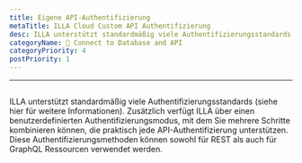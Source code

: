 ```yaml
---
title: Eigene API-Authentifizierung
metaTitle: ILLA Cloud Custom API Authentifizierung
desc: ILLA unterstützt standardmäßig viele Authentifizierungsstandards
categoryName: 📲 Connect to Database and API
categoryPriority: 4
postPriority: 1
---
```


* * *

## <Heading hidden>Benutzerdefinierte API-Authentifizierung</Heading>

ILLA unterstützt standardmäßig viele Authentifizierungsstandards (siehe hier für weitere Informationen). 
Zusätzlich verfügt ILLA über einen benutzerdefinierten Authentifizierungsmodus, mit dem Sie mehrere Schritte kombinieren können, die praktisch jede API-Authentifizierung unterstützen. 
Diese Authentifizierungsmethoden können sowohl für REST als auch für GraphQL Ressourcen verwendet werden.
